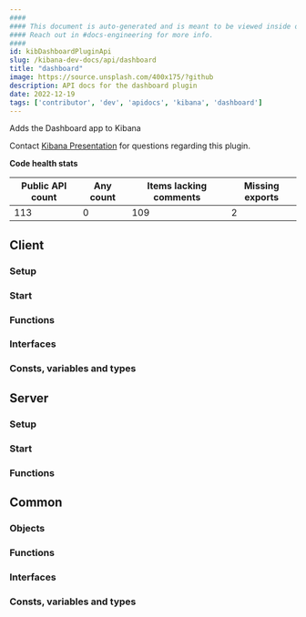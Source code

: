 ```yaml
---
####
#### This document is auto-generated and is meant to be viewed inside our experimental, new docs system.
#### Reach out in #docs-engineering for more info.
####
id: kibDashboardPluginApi
slug: /kibana-dev-docs/api/dashboard
title: "dashboard"
image: https://source.unsplash.com/400x175/?github
description: API docs for the dashboard plugin
date: 2022-12-19
tags: ['contributor', 'dev', 'apidocs', 'kibana', 'dashboard']
---
```


Adds the Dashboard app to Kibana

Contact [Kibana Presentation](https://github.com/orgs/elastic/teams/kibana-presentation) for questions regarding this plugin.

**Code health stats**

| Public API count  | Any count | Items lacking comments | Missing exports |
|-------------------|-----------|------------------------|-----------------|
| 113 | 0 | 109 | 2 |

## Client

### Setup
<DocDefinitionList data={[dashboardObj.client.setup]}/>

### Start
<DocDefinitionList data={[dashboardObj.client.start]}/>

### Functions
<DocDefinitionList data={dashboardObj.client.functions}/>

### Interfaces
<DocDefinitionList data={dashboardObj.client.interfaces}/>

### Consts, variables and types
<DocDefinitionList data={dashboardObj.client.misc}/>

## Server

### Setup
<DocDefinitionList data={[dashboardObj.server.setup]}/>

### Start
<DocDefinitionList data={[dashboardObj.server.start]}/>

### Functions
<DocDefinitionList data={dashboardObj.server.functions}/>

## Common

### Objects
<DocDefinitionList data={dashboardObj.common.objects}/>

### Functions
<DocDefinitionList data={dashboardObj.common.functions}/>

### Interfaces
<DocDefinitionList data={dashboardObj.common.interfaces}/>

### Consts, variables and types
<DocDefinitionList data={dashboardObj.common.misc}/>

